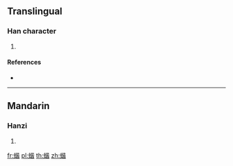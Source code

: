 {{character info/new}}
==Translingual==

===Han character===
{{Han char|rn=142|rad=虫|as=09|sn=15|four=51161|canj=LIPPA}}

# {{defn|Han|sort=虫09}}

====References====
* {{Han ref|kx=1089.080|dkj=33262|dj=1555.190|hdz=42869.090|uh=8754|ud=34644|bh=E7A8|bd=59304}}

----

==Mandarin==

===Hanzi===
{{cmn-hanzi|pin=[[jiē]] ([[jie1]])|wg=chieh<sup>1</sup>}}

# {{defn|lang=cmn|sort=虫09}}

[[fr:蝔]]
[[pl:蝔]]
[[th:蝔]]
[[zh:蝔]]